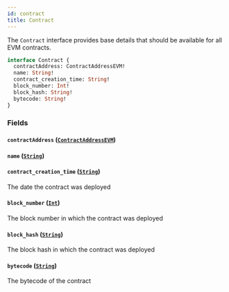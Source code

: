 ```yaml
---
id: contract
title: Contract
---
```



The `Contract` interface provides base details that should be available for all EVM contracts.

```graphql
interface Contract {
  contractAddress: ContractAddressEVM!
  name: String!
  contract_creation_time: String!
  block_number: Int!
  block_hash: String!
  bytecode: String!
}
```


### Fields

#### `contractAddress` ([`ContractAddressEVM`](/cyberconnect/reference/scalars/contract-address-evm))




#### `name` ([`String`](/cyberconnect/reference/scalars/string))




#### `contract_creation_time` ([`String`](/cyberconnect/reference/scalars/string))

The date the contract was deployed


#### `block_number` ([`Int`](/cyberconnect/reference/scalars/int))

The block number in which the contract was deployed


#### `block_hash` ([`String`](/cyberconnect/reference/scalars/string))

The block hash in which the contract was deployed


#### `bytecode` ([`String`](/cyberconnect/reference/scalars/string))

The bytecode of the contract




